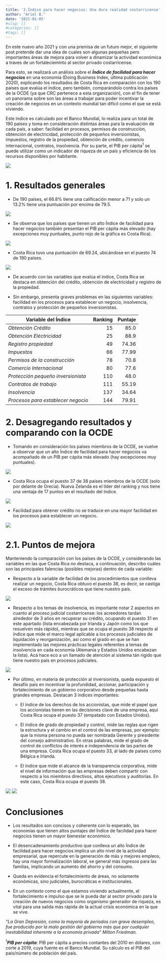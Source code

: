 ```yaml
---
title: '2.Índice para hacer negocios: Una dura realidad costarricense'
author: "Ariel B."
date: '2021-01-05'
#slug: []
#categories: []
#tags: []
---
```

En este nuevo año 2021 y con una premisa de un futuro mejor, el siguiente post pretende dar una idea de cuales son algunas pequeñas pero importantes áreas de mejora para volver a dinamizar la actividad económica a traves de un fortalecieminto al sector privado costarricense.

Para esto, se realizará un análisis sobre el ***Índice de facilidad para hacer negocios*** en una economía (Doing Business Index, última publicación 2020), explicando los resultados de Costa Rica en comparación con los 190 países que evalúa el índice, pero también, comparándolo contra los países de la OCDE (ya que CRC pertenece a esta organización), con el fin de tener un panorama sobre son las áreas a trabajar para poder incentivar la creación de negocios en un contexto mundial tan difícil como el que se está viviendo.

Este índice es calculado por el Banco Mundial, lo realiza para un total de 190 países y toma en consideración distintas áreas para la evaluación de cada país, a saber: facilidad en procesos, permisos de construcción, obtención de electricidad, protección de pequeños inversionistas, impuestos, registro de la propiedad, obtención de crédito, comercio internacional, contratos, insolvencia. Por su parte, el PIB per cápita^1^ se puede utilizar como un indicador de riqueza de un país y eficiencia de los recursos disponibles por habitante.

![](TOP_20.png)

# **1. Resultados generales**

- De 190 países, el 66.8% tiene una calificación menor a 71 y solo un 13.2% tiene una puntuación por encima de 79.5.

![](HISTOGRAMA_IDB.png)

- Se observa que los países que tienen un alto Índice de facilidad para hacer negocios también presentan el PIB per cápita más elevado (hay excepciones muy puntuales, punto rojo de la gráfica es Costa Rica).

![](DB_PIB_TOTAL.png)

- Costa Rica tuvo una puntuación de 69.24, ubicándose en el puesto 74 de 190 países. 

![](VECINOS_CRC.png)

- De acuerdo con las variables que evalúa el índice, Costa Rica se  destaca en obtención del crédito, obtención de electricidad y registro de la propiedad.

- Sin embargo, presenta graves problemas en las siguientes variables: facilidad en los procesos para establecer un negocio, insolvencia, contratos y protección de pequeños inversionistas.

**Variable del Índice** | **Ranking** | **Puntaje** |
----|----:|----:|
  *Obtención Crédito*|15|85.0
  *Obtención Eléctricidad*|25|88.9
  *Registro propiedad*|49|74.36
  *Impuestos*|66|77.99
  *Permisos de la construcción*|78|70.8
  *Comercio Internacional*|80|77.6
  *Protección pequeño inversionista*|110|48.0
  *Contratos de trabajo*|111|55.19
  *Insolvencia*|137|34.64
  *Procesos para establecer negocio *|144|79.91

# **2. Desagregando resultados y comparando con la OCDE**

- Tomando en consideración los países miembros de la OCDE, se vuelve a observar que un alto Índice de facilidad para hacer negocios va acompañado de un PIB per cápita más elevado (hay excepciones muy puntuales).

![](CRC_OCDE_PIB.png)

- Costa Rica ocupa el puesto 37 de 38 países miembros de la OCDE (solo por delante de Grecia). Nueva Zelanda es el líder del ranking y nos tiene una ventaja de 17 puntos en el resultado del índice.

![](RANKING_OCDE.png)

- Facilidad para obtener crédito no se traduce en una mayor facilidad en los procesos para establecer un negocio. 

![](RANKING_OCDE_VARIABLE.png)

# **2.1. Puntos de mejora**

Manteniendo la comparación con los países de la OCDE, y considerando las variables en las que Costa Rica no destaca, a continuación, describo cuáles son las principales falencias (posibles mejoras) dentro de cada variable:

- Respecto a la variable de facilidad de los procedimientos que conlleva realizar un negocio, Costa Rica obtuvo el puesto 38, es decir, se castiga el exceso de trámites burocráticos que tiene nuestro país.

![](PROCEDIMENTOS_OCDE.png)

- Respecto a los temas de insolvencia, es importante notar 2 aspectos en cuanto al proceso judicial costarricense: los acreedores tardan alrededor de 3 años en recuperar su crédito, ocupando el puesto 31 en este apartado (lista encabezada por Irlanda y Japón como los que resuelven más rápido), mientras que se ocupa el puesto 38 respecto al índice que mide el marco legal aplicable a los procesos judiciales de liquidación y reorganización, así como el grado en que se han implementado las mejores prácticas legales referentes a temas de insolvencia en cada economía (Alemania y Estados Unidos encabezan la lista). Acá hace eco a un llamado de atención al sistema tán rígido que tiene nuestro país en procesos judiciales.

![](LEGAL_OCDE.png)

- Por último, en materia de protección al inversionista, queda expuesto el desafío país en incentivar la profundidad, accionar, participación y fortalecimiento de un gobierno corporativo desde pequeñas hasta grandes empresas. Destacan 3 índices importantes:

   - El índice de los derechos de los accionistas, que mide el papel que los accionistas tienen en las decisiones clave de una empresa, aquí Costa Rica ocupa el puesto 37 (empatado con Estados Unidos).

   - El índice de grado de propiedad y control, mide las reglas que rigen la estructura y el cambio en el control de las empresas, por ejemplo: que la misma persona no pueda ser nombrada Gerente y presidente del consejo administrativo. En otras palabras, mide el grado de control de conflictos de interés e independencia de las partes de una empresa. Costa Rica ocupa el puesto 33, al lado de países como Bélgica e Irlanda.  

   - El índice que mide el alcance de la transparencia corporativa, mide el nivel de información que las empresas deben compartir con respecto a los miembros directivos, altos ejecutivos y auditorías. En este caso, Costa Rica ocupa el puesto 38.

![](INVERSIONISTA_OCDE_1.png)
![](INVERSIONISTA_OCDE_2.png)

# **Conclusiones**

- Los resultados son concisos y coherente con lo esperado, las economías que tienen altos puntajes del Índice de facilidad para hacer negocios tienen un mayor bienestar económico. 

- El desencadenamiento productivo que conlleva un alto Índice de facilidad para hacer negocios implica un alto nivel de la actividad empresarial, que repercute en la generación de más y mejores empleos, hay una mayor formalización laboral, se general más ingresos para las familias, implicando un aumento del ahorro y del consumo.

- Queda en evidencia el fortalecimiento de áreas, no solamente económicas, sino judiciales, burocráticas e institucionales.

- En un contexto como el que estamos viviendo actualmente, el fortalecimiento e impulso que se le pueda dar al sector privado para la creación de nuevos negocios como organismo generador de riqueza, es vital para una salida más rápida de la actual crisis económica en la que se vive.

*“La Gran Depresión, como la mayoría de periodos con grave desempleo, fue* *producido por la mala gestión del gobierno más que por cualquier* *inestabilidad inherente a la economía privada”* 
*Milton Friedman.*

^1^***PIB per cápita***: PIB per cápita a precios contantes del 2010 en dólares, con corte a 2019, cuya fuente es el Banco Mundial. Su cálculo es el PIB del país/número de población del país.



